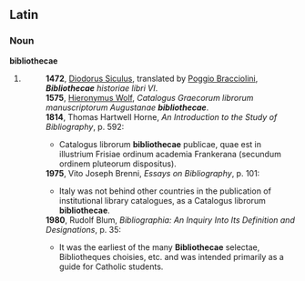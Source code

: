 ==Latin==

===Noun===
'''bibliothecae'''

# {{plural of|[[bibliotheca]]|lang=Latin}}
#:'''1472''', [[w:Diodorus Siculus|Diodorus Siculus]], translated by [[w:Gian Francesco Poggio Bracciolini|Poggio Bracciolini]], '''''Bibliothecae''' historiae libri VI''.
#:'''1575''', [[w:Hieronymus Wolf|Hieronymus Wolf]], ''Catalogus Graecorum librorum manuscriptorum Augustanae '''bibliothecae'''''.
#:'''1814''', Thomas Hartwell Horne, ''An Introduction to the Study of Bibliography'', p. 592:
#:*Catalogus librorum '''bibliothecae''' publicae, quae est in illustrium Frisiae ordinum academia  Frankerana (secundum ordinem pluteorum dispositus).
#:'''1975''', Vito Joseph Brenni, ''Essays on Bibliography'', p. 101:
#:*Italy was not behind other countries in the publication of institutional library catalogues, as a Catalogus librorum '''bibliothecae'''.
#:'''1980''', Rudolf Blum, ''Bibliographia: An Inquiry Into Its Definition and Designations'', p. 35:
#:*It was the earliest of the many '''Bibliothecae''' selectae, Bibliotheques choisies, etc. and was intended primarily as a guide for Catholic students.